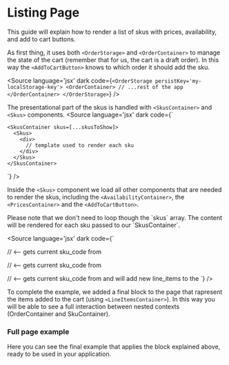 
<Meta of={Stories} />

# Listing Page

This guide will explain how to render a list of skus with prices, availability, and add to cart buttons.

As first thing, it uses both `<OrderStorage>` and `<OrderContainer>` to manage the state of the cart (remember that for us, the cart is a draft order).
In this way the `<AddToCartButton>` knows to which order it should add the sku.

<Source language='jsx' dark code={`
<OrderStorage persistKey='my-localStorage-key'>
  <OrderContainer>
    // ...rest of the app
  </OrderContainer>
</OrderStorage>
`} />


The presentational part of the skus is handled with `<SkusContainer>` and `<Skus>` components.
<Source language='jsx' dark code={`
<OrderStorage>
  <OrderContainer>

    <SkusContainer skus=[...skusToShow]>
      <Skus>
        <div>
          // template used to render each sku
        </div>
      </Skus>
    </SkusContainer>

  </OrderContainer>
</OrderStorage>
`} />


Inside the `<Skus>` component we load all other components that are needed to render the skus,
including the `<AvailabilityContainer>`, the `<PricesContainer>` and the `<AddToCartButton>`.

<span title='Notice' type='info'>
Please note that we don't need to loop though the `skus` array. The content will be rendered for each sku passed to our `SkusContainer`.
</span>

<Source language='jsx' dark code={`
<Skus>
  <SkuField attribute="image_url">
  <SkuField attribute="name">

  <PricesContainer> // <-- gets current sku_code from <SkusContainer>
    <Price/>
  </PricesContainer>
  
  <AvailabilityContainer> // <-- gets current sku_code from <SkusContainer>
    <AvailabilityTemplate/>
  </AvailabilityContainer>
  
  <AddToCardButton /> // <-- gets current sku_code from <SkusContainer> and will add new line_items to the <OrderContainer>
</Skus>
`} />


To complete the example, we added a final block to the page that rapresent the items added to the cart (using `<LineItemsContainer>`).
In this way you will be able to see a full interaction between nested contexts (OrderContainer and SkuContainer).


### Full page example

Here you can see the final example that applies the block explained above, ready to be used in your application.

<Canvas of={Stories.Default} />
